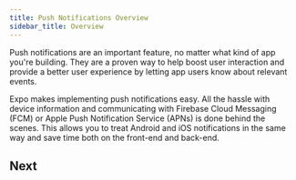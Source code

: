 ```yaml
---
title: Push Notifications Overview
sidebar_title: Overview
---
```



Push notifications are an important feature, no matter what kind of app you're building. They are a proven way to help boost user interaction and provide a better user experience by letting app users know about relevant events.

Expo makes implementing push notifications easy. All the hassle with device information and communicating with Firebase Cloud Messaging (FCM) or Apple Push Notification Service (APNs) is done behind the scenes. This allows you to treat Android and iOS notifications in the same way and save time both on the front-end and back-end.

<BoxLink
  title="Setup push notifications, get a push token and credentials"
  description="Learn how to setup Push notifications to get a user's ExpoPushToken with a minimal example."
  href="/push-notifications/push-notifications-setup"
/>

<BoxLink
  title="Send a push notification"
  description="Learn how to call Expo's Push API with the token when you want to send a notification."
  href="/push-notifications/push-notifications-setup"
/>

<BoxLink
  title="Receive a push notification"
  description="Learn how to respond to a notification when received in your app and take action based on the event."
  href="/push-notifications/push-notifications-setup"
/>

<BoxLink
  title="Common questions and FAQs"
  description="A collection of common questions about Expo's push notification service."
  href="/push-notifications/faq"
/>

## Next

<BoxLink
  title="Setup push notifications"
  description="Learn how to setup push notifications, setup credentials, collect push tokens and test it out using Expo's Push notifications tool."
  href="/push-notifications/push-notifications-setup"
/>
